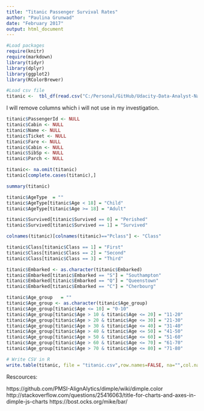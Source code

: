 ```yaml
---
title: "Titanic Passenger Survival Rates"
author: "Paulina Grunwad"
date: "February 2017"
output: html_document
---
```



```r
#Load packages
require(knitr)
require(markdown)
library(tidyr)
library(dplyr)
library(ggplot2)
library(RColorBrewer)

#Load csv file
titanic <-  tbl_df(read.csv("C:/Personal/GitHub/Udacity-Data-Analyst-Nanodegree/Project 6 - Make Effective Data Visualization/Final project/data/titanic.csv"))
```


I will remove columns which i will not use in my investigation.

```r
titanic$PassengerId <- NULL
titanic$Cabin <- NULL
titanic$Name <- NULL
titanic$Ticket <- NULL
titanic$Fare <- NULL
titanic$Cabin <- NULL
titanic$SibSp <- NULL
titanic$Parch <- NULL

titanic<- na.omit(titanic)
titanic[complete.cases(titanic),]

```


```r
summary(titanic)
```


```r
titanic$AgeType  = ""
titanic$AgeType[titanic$Age < 18] = "Child"
titanic$AgeType[titanic$Age >= 18] = "Adult"

titanic$Survived[titanic$Survived == 0] = "Perished"
titanic$Survived[titanic$Survived == 1] = "Survived"

colnames(titanic)[colnames(titanic)=="Pclass"] <- "Class"

titanic$Class[titanic$Class == 1] = "First"
titanic$Class[titanic$Class == 2] = "Second"
titanic$Class[titanic$Class == 3] = "Third"

titanic$Embarked <- as.character(titanic$Embarked)
titanic$Embarked[titanic$Embarked == "S"] = "Southampton"
titanic$Embarked[titanic$Embarked == "Q"] = "Queenstown"
titanic$Embarked[titanic$Embarked == "C"] = "Cherbourg"

titanic$Age_group   = ""
titanic$Age_group <- as.character(titanic$Age_group)
titanic$Age_group[titanic$Age <= 10] = "0-10"
titanic$Age_group[titanic$Age > 10 & titanic$Age <= 20] = "11-20"
titanic$Age_group[titanic$Age > 20 & titanic$Age <= 30] = "21-30"
titanic$Age_group[titanic$Age > 30 & titanic$Age <= 40] = "31-40"
titanic$Age_group[titanic$Age > 40 & titanic$Age <= 50] = "41-50"
titanic$Age_group[titanic$Age > 50 & titanic$Age <= 60] = "51-60"
titanic$Age_group[titanic$Age > 60 & titanic$Age <= 70] = "61-70"
titanic$Age_group[titanic$Age > 70 & titanic$Age <= 80] = "71-80"
```



```r

# Write CSV in R
write.table(titanic, file = "titanic.csv",row.names=FALSE, na="",col.names=FALSE, sep=",")
```

Rescources:

https://github.com/PMSI-AlignAlytics/dimple/wiki/dimple.color
http://stackoverflow.com/questions/25416063/title-for-charts-and-axes-in-dimple-js-charts
https://bost.ocks.org/mike/bar/